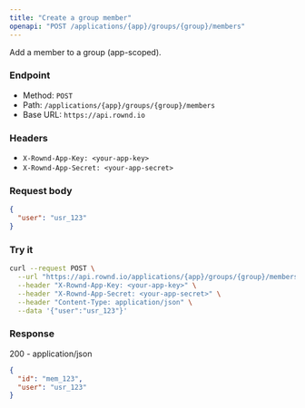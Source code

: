 ```yaml
---
title: "Create a group member"
openapi: "POST /applications/{app}/groups/{group}/members"
---
```


Add a member to a group (app-scoped).

### Endpoint

- Method: `POST`
- Path: `/applications/{app}/groups/{group}/members`
- Base URL: `https://api.rownd.io`

### Headers

- `X-Rownd-App-Key: <your-app-key>`
- `X-Rownd-App-Secret: <your-app-secret>`

### Request body

```json
{
  "user": "usr_123"
}
```

### Try it

```bash
curl --request POST \
  --url "https://api.rownd.io/applications/{app}/groups/{group}/members" \
  --header "X-Rownd-App-Key: <your-app-key>" \
  --header "X-Rownd-App-Secret: <your-app-secret>" \
  --header "Content-Type: application/json" \
  --data '{"user":"usr_123"}'
```

### Response

200 - application/json

```json
{
  "id": "mem_123",
  "user": "usr_123"
}
```
